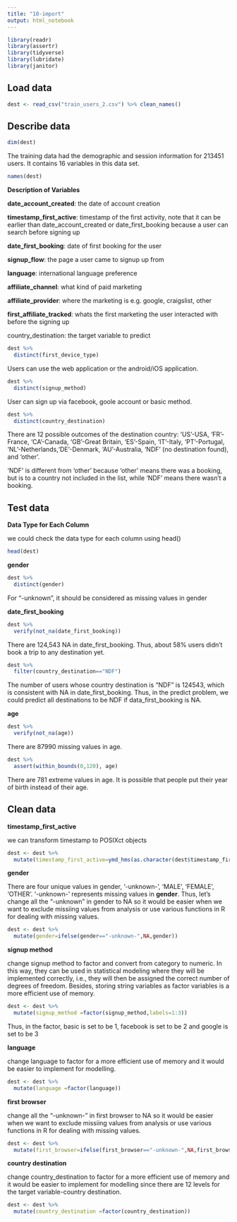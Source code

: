 ```yaml
---
title: "10-import"
output: html_notebook
---
```


```r
library(readr)
library(assertr)
library(tidyverse)
library(lubridate)
library(janitor)
```

## Load data

```r
dest <- read_csv("train_users_2.csv") %>% clean_names()
```

## Describe data

```r
dim(dest)
```

The training data had the demographic and session information for 213451 users. It contains 16 variables in this data set.

```r
names(dest)
```
**Description of Variables**

**date_account_created**: the date of account creation

**timestamp_first_active**: timestamp of the first activity, note that it can be earlier than date_account_created or date_first_booking because a user can search before signing up

**date_first_booking**: date of first booking for the user

**signup_flow**: the page a user came to signup up from

**language**: international language preference

**affiliate_channel**: what kind of paid marketing

**affiliate_provider**: where the marketing is e.g. google, craigslist, other

**first_affiliate_tracked**: whats the first marketing the user interacted with before the signing up

country_destination: the target variable to predict

```r
dest %>% 
  distinct(first_device_type)
```

Users can use the web application or the android/iOS application.

```r
dest %>% 
  distinct(signup_method)
```

User can sign up via facebook, goole account or basic method.

```r
dest %>% 
  distinct(country_destination)
```

There are 12 possible outcomes of the destination country: 'US'-USA, 'FR'-France, 'CA'-Canada, 'GB'-Great Britain, 'ES'-Spain, 'IT'-Italy, 'PT'-Portugal, 'NL'-Netherlands,'DE'-Denmark, 'AU'-Australia, 'NDF' (no destination found), and 'other'. 

'NDF' is different from 'other' because 'other' means there was a booking, but is to a country not included in the list, while 'NDF' means there wasn't a booking.

## Test data

**Data Type for Each Column**

we could check the data type for each column using head()

```r
head(dest)
```

**gender**

```r
dest %>% 
  distinct(gender)
```

For "-unknown", it should be considered as missing values in gender

**date_first_booking**

```r
dest %>%
  verify(not_na(date_first_booking))
```

There are 124,543 NA in date_first_booking. Thus, about 58% users didn't book a trip to any destination yet.

```r
dest %>% 
  filter(country_destination=="NDF")
```

The number of users whose country destination is "NDF" is 124543, which is consistent with NA in date_first_booking. Thus, in the predict problem, we could predict all destinations to be NDF if data_first_booking is NA.

**age**

```r
dest %>%
  verify(not_na(age))
```

There are 87990 missing values in age.

```r
dest %>%
  assert(within_bounds(0,120), age)
```

There are 781 extreme values in age. It is possible that people put their year of birth instead of their age.

## Clean data

**timestamp_first_active**

we can transform timestamp to POSIXct objects

```r
dest <- dest %>%
  mutate(timestamp_first_active=ymd_hms(as.character(dest$timestamp_first_active)))
```

**gender**

There are four unique values in gender, '-unknown-', 'MALE', 'FEMALE', 'OTHER'. '-unknown-' represents missing values in **gender**. Thus, let's change all the "-unknown" in gender to NA so it would be easier when we want to exclude missiing values from analysis or use various functions in R for dealing with missing values.

```r
dest <- dest %>% 
  mutate(gender=ifelse(gender=="-unknown-",NA,gender))
```


**signup method**

change signup method to factor and convert from category to numeric. In this way, they can be used in statistical modeling where they will be implemented correctly, i.e., they will then be assigned the correct number of degrees of freedom. Besides, storing string variables as factor variables is a more efficient use of memory.

```r
dest <- dest %>% 
  mutate(signup_method =factor(signup_method,labels=1:3))
```

Thus, in the factor, basic is set to be 1, facebook is set to be 2 and google is set to be 3

**language**

change language to factor for a more efficient use of memory and it would be easier to implement for modelling.

```r
dest <- dest %>% 
  mutate(language =factor(language))
```

**first browser**

change all the "-unknown-" in first browser to NA so it would be easier when we want to exclude missiing values from analysis or use various functions in R for dealing with missing values.

```r
dest <- dest %>% 
  mutate(first_browser=ifelse(first_browser=="-unknown-",NA,first_browser))
```

**country destination**

change country_destination to factor for a more efficient use of memory and it would be easier to implement for modelling since there are 12 levels for the target variable-country destination.

```r
dest <- dest %>% 
  mutate(country_destination =factor(country_destination))
```

